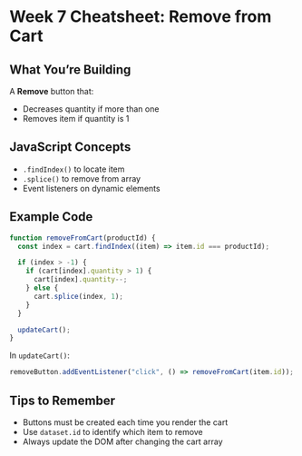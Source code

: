 # Week 7 Cheatsheet: Remove from Cart

## What You’re Building

A **Remove** button that:

- Decreases quantity if more than one
- Removes item if quantity is 1

## JavaScript Concepts

- `.findIndex()` to locate item
- `.splice()` to remove from array
- Event listeners on dynamic elements

## Example Code

```js
function removeFromCart(productId) {
  const index = cart.findIndex((item) => item.id === productId);

  if (index > -1) {
    if (cart[index].quantity > 1) {
      cart[index].quantity--;
    } else {
      cart.splice(index, 1);
    }
  }

  updateCart();
}
```

In `updateCart()`:

```js
removeButton.addEventListener("click", () => removeFromCart(item.id));
```

## Tips to Remember

- Buttons must be created each time you render the cart
- Use `dataset.id` to identify which item to remove
- Always update the DOM after changing the cart array
